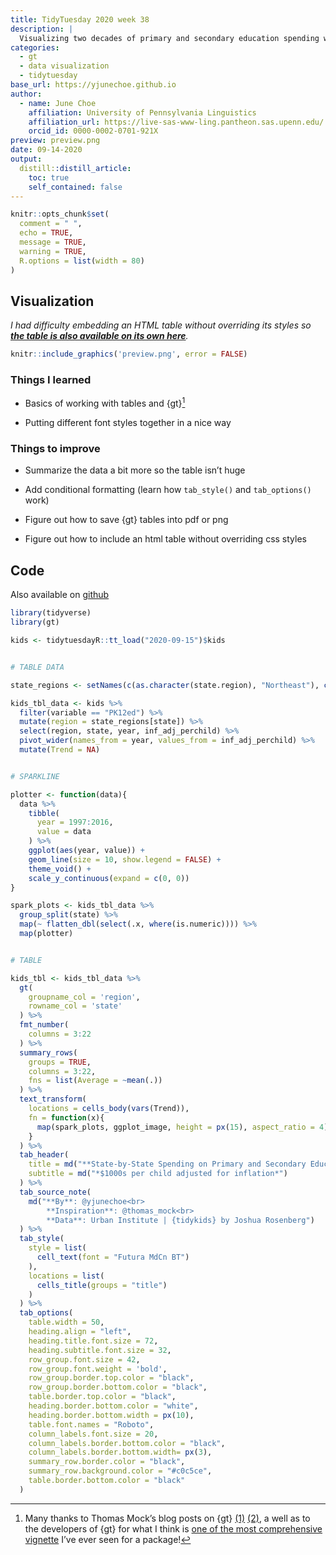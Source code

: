 ```yaml
---
title: TidyTuesday 2020 week 38
description: |
  Visualizing two decades of primary and secondary education spending with {gt}
categories:
  - gt
  - data visualization
  - tidytuesday
base_url: https://yjunechoe.github.io
author:
  - name: June Choe
    affiliation: University of Pennsylvania Linguistics
    affiliation_url: https://live-sas-www-ling.pantheon.sas.upenn.edu/
    orcid_id: 0000-0002-0701-921X
preview: preview.png
date: 09-14-2020
output:
  distill::distill_article:
    toc: true
    self_contained: false
---
```


```r
knitr::opts_chunk$set(
  comment = " ",
  echo = TRUE,
  message = TRUE,
  warning = TRUE,
  R.options = list(width = 80)
)
```

## Visualization

_I had difficulty embedding an HTML table without overriding its styles so [**the table is also available on its own here**](tidytuesday_2020_38_table.html)._

```r
knitr::include_graphics('preview.png', error = FALSE)
```

### Things I learned

- Basics of working with tables and {gt}^[Many thanks to Thomas Mock's blog posts on {gt} [(1)](https://themockup.blog/posts/2020-05-16-gt-a-grammer-of-tables/) [(2)](https://themockup.blog/posts/2020-09-04-10-table-rules-in-r/), a well as to the developers of {gt} for what I think is [one of the most comprehensive vignette](https://gt.rstudio.com/reference/index.html) I've ever seen for a package!]


- Putting different font styles together in a nice way

### Things to improve

- Summarize the data a bit more so the table isn't huge

- Add conditional formatting (learn how `tab_style()` and `tab_options()` work)

- Figure out how to save {gt} tables into pdf or png

- Figure out how to include an html table without overriding css styles

## Code

Also available on [github](https://github.com/yjunechoe/tidytuesday/blob/master/Scripts/tidytuesday_2020_38.R)

```r
library(tidyverse)
library(gt)

kids <- tidytuesdayR::tt_load("2020-09-15")$kids


# TABLE DATA

state_regions <- setNames(c(as.character(state.region), "Northeast"), c(state.name, "District of Columbia"))

kids_tbl_data <- kids %>% 
  filter(variable == "PK12ed") %>%
  mutate(region = state_regions[state]) %>% 
  select(region, state, year, inf_adj_perchild) %>% 
  pivot_wider(names_from = year, values_from = inf_adj_perchild) %>%
  mutate(Trend = NA) 


# SPARKLINE

plotter <- function(data){
  data %>% 
    tibble(
      year = 1997:2016,
      value = data
    ) %>% 
    ggplot(aes(year, value)) +
    geom_line(size = 10, show.legend = FALSE) +
    theme_void() +
    scale_y_continuous(expand = c(0, 0))
}

spark_plots <- kids_tbl_data %>% 
  group_split(state) %>% 
  map(~ flatten_dbl(select(.x, where(is.numeric)))) %>% 
  map(plotter)


# TABLE

kids_tbl <- kids_tbl_data %>% 
  gt(
    groupname_col = 'region',
    rowname_col = 'state'
  ) %>% 
  fmt_number(
    columns = 3:22
  ) %>% 
  summary_rows(
    groups = TRUE,
    columns = 3:22,
    fns = list(Average = ~mean(.))
  ) %>% 
  text_transform(
    locations = cells_body(vars(Trend)),
    fn = function(x){
      map(spark_plots, ggplot_image, height = px(15), aspect_ratio = 4)
    }
  ) %>%
  tab_header(
    title = md("**State-by-State Spending on Primary and Secondary Education over 20 years**"),
    subtitle = md("*$1000s per child adjusted for inflation*")
  ) %>% 
  tab_source_note(
    md("**By**: @yjunechoe<br>
        **Inspiration**: @thomas_mock<br>
        **Data**: Urban Institute | {tidykids} by Joshua Rosenberg")
  ) %>% 
  tab_style(
    style = list(
      cell_text(font = "Futura MdCn BT")
    ),
    locations = list(
      cells_title(groups = "title")
    )
  ) %>%
  tab_options(
    table.width = 50,
    heading.align = "left",
    heading.title.font.size = 72,
    heading.subtitle.font.size = 32,
    row_group.font.size = 42,
    row_group.font.weight = 'bold',
    row_group.border.top.color = "black",
    row_group.border.bottom.color = "black",
    table.border.top.color = "black",
    heading.border.bottom.color = "white",
    heading.border.bottom.width = px(10),
    table.font.names = "Roboto",
    column_labels.font.size = 20,
    column_labels.border.bottom.color = "black",
    column_labels.border.bottom.width= px(3),
    summary_row.border.color = "black", 
    summary_row.background.color = "#c0c5ce",
    table.border.bottom.color = "black"
  )
```

